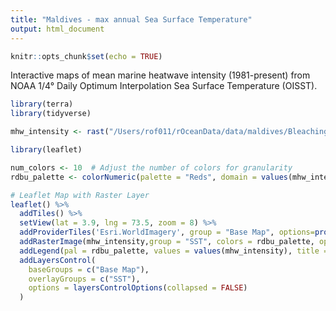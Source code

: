 ```yaml
---
title: "Maldives - max annual Sea Surface Temperature"
output: html_document
---
```


```r
knitr::opts_chunk$set(echo = TRUE)
```


Interactive maps of mean marine heatwave intensity (1981-present) from NOAA 1/4° Daily Optimum Interpolation Sea Surface Temperature (OISST).

```r
library(terra)
library(tidyverse)

mhw_intensity <- rast("/Users/rof011/rOceanData/data/maldives/Bleaching-mhw_annual-mean_intensity.tiff")

library(leaflet)

num_colors <- 10  # Adjust the number of colors for granularity
rdbu_palette <- colorNumeric(palette = "Reds", domain = values(mhw_intensity), n = num_colors)

# Leaflet Map with Raster Layer
leaflet() %>%
  addTiles() %>%
  setView(lat = 3.9, lng = 73.5, zoom = 8) %>%
  addProviderTiles('Esri.WorldImagery', group = "Base Map", options=providerTileOptions(maxNativeZoom=18,maxZoom=100)) |>
  addRasterImage(mhw_intensity,group = "SST", colors = rdbu_palette, opacity = 0.8) %>%
  addLegend(pal = rdbu_palette, values = values(mhw_intensity), title = "Marine heatwave intensity", opacity = 0.8) |> 
  addLayersControl(
    baseGroups = c("Base Map"),
    overlayGroups = c("SST"),
    options = layersControlOptions(collapsed = FALSE)
  )



```
